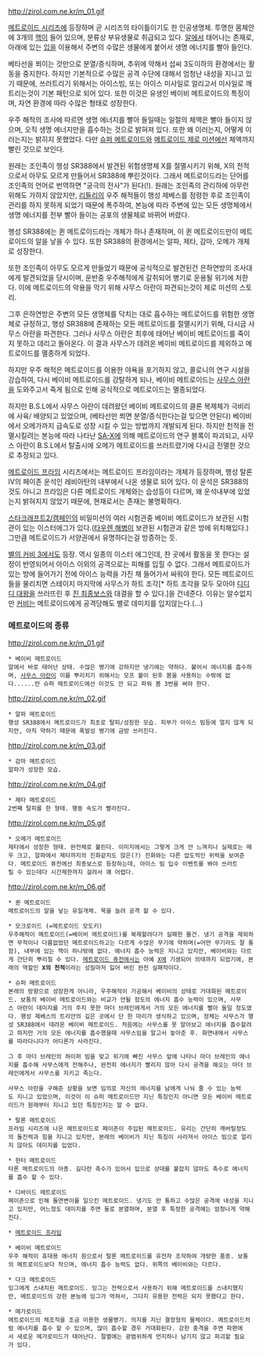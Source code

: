 http://zirol.com.ne.kr/m_01.gif

[[메트로이드 시리즈]]에 등장하며 곧 시리즈의 타이틀이기도 한 인공생명체. 투명한 몸체안에 3개의 [[핵]]이 들어 있으며, 분류상 부유생물로 취급되고 있다. [[알]]에서 태어나는 존재로, 아래에 있는 [[입]]을 이용해서 주변의 수많은 생물에게 붙어서 생명 에너지를 빨아 들인다.

베타선을 쬐이는 것만으로 분열/증식하며, 추위에 약해서 섭씨 3도이하의 환경에서는 활동을 중지한다. 하지만 기본적으로 수많은 공격 수단에 대해서 엄청난 내성을 지니고 있기 때문에, 쓰러트리기 위해서는 아이스빔, 또는 아이스 미사일로 얼리고서 미사일로 깨트리는것이 기본 패턴으로 되어 있다. 또한 이것은 유생인 베이비 메트로이드의 특징이며, 자연 환경에 따라 수많은 형태로 성장한다. 

우주 해적의 조사에 따르면 생명 에너지를 빨아 들일때는 일절의 체액은 빨아 들이지 않으며, 오직 생명 에너지만을 흡수하는 것으로 밝혀져 있다. 또한 왜 이러는지, 어떻게 이러는지는 밝히지 못했었다. 다만 [[슈퍼 메트로이드]]와 [[메트로이드 제로 미션]]에선 체액까지 빨린 것으로 보인다.

원래는 조인족이 행성 SR388에서 발견된 위험생명체 X를 절멸시키기 위해, X의 천적으로서 아무도 모르게 만들어서 SR388에 뿌린것이다. 그래서 메트로이드라는 단어를 조인족의 언어로 번역하면 "궁극의 전사"가 된다(!). 원래는 조인족의 관리하에 아무런 위해도 가하지 않았지만, [[리들리]]의 우주 해적들이 행성 제베스를 점령한 후로 조인족이 관리를 하지 못하게 되었기 때문에 폭주하여, 본능에 따라 주변에 있는 모든 생명체에서 생명 에너지를 전부 빨아 들이는 공포의 생물체로 바뀌어 버렸다.

행성 SR388에는 퀸 메트로이드라는 개체가 하나 존재하며, 이 퀸 메트로이드만이 메트로이드의 알을 낳을 수 있다. 또한 SR388의 환경에서는 알파, 제타, 감마, 오메가 개체로 성장한다.

또한 조인족이 아무도 모르게 만들었기 때문에 공식적으로 발견된건 은하연방의 조사대에게 발견되었을 당시이며, 운반중 우주해적에게 갈취되어 병기로 운용될 위기에 처한다. 이에 메트로이드의 악용을 막기 위해 사무스 아란이 파견되는것이 제로 미션의 스토리.

그후 은하연방은 주변의 모든 생명체를 닥치는 대로 흡수하는 메트로이드를 위험한 생명체로 규정하고, 행성 SR388에 존재하는 모든 메트로이드를 절멸시키기 위해, 다시금 사무스 아란을 파견한다. 그러나 사무스 아란은 최후에 태어난 베이비 메트로이드를 죽이지 못하고 데리고 돌아온다. 이 결과 사무스가 데려온 베이비 메트로이드를 제외하고 메트로이드를 멸종하게 되었다.

하지만 우주 해적은 메트로이드를 이용한 야욕을 포기하지 않고, 콜로니의 연구 시설을 강습하여, 다시 베이비 메트로이드를 강탈하게 되나, 베이비 메트로이드는 [[사무스 아란]]을 도와주고서 죽게 됨으로 인해 공식적으로 메트로이드는 멸종되었다.

하지만 B.S.L에서 사무스 아란이 데려왔던 베이비 메트로이드의 클론 복제체가 극비리에 사육/ 배양되고 있었으며, (베타선만 쬐면 분열/증식한다는걸 잊으면 안된다) 베이비에서 오메가까지 급속도로 성장 시킬 수 있는 방법까지 개발되게 된다. 하지만 천적을 전멸시킬려는 본능에 따라 나타난 [[SA-X]]에 의해 메트로이드의 연구 블록이 파괴되고, 사무스 아란이 B.S.L에서 탈출시에 오메가 메트로이드를 쓰러트렸기에 다시금 전멸한 것으로 추정되고 있다.

[[메트로이드 프라임]] 시리즈에서는 메트로이드 프라임이라는 개체가 등장하며, 행성 탈론Ⅳ의 페이존 운석인 레비아탄의 내부에서 나온 생물로 되어 있다. 이 운석은 SR388의 것도 아니고 프라임은 다른 메트로이드 개체와는 습성등이 다르며, 왜 운석내부에 있었는지 밝혀지지 않았기 때문에, 현재로서는 존재는 불명확하다. 

[[스타크래프트2/캠페인]]의 비밀미션의 여러 시험관중 베이비 메트로이드가 보관된 시험관이 있는 이스터에그가 있다.([[타우렌 해병]]이 보관된 시험관과 같은 방에 위치해있다.) 그만큼 메트로이드가 서양권에서 유명하다는걸 방증하는 듯.

[[별의 커비 3]]에서도 등장. 역시 일종의 이스터 에그인데, 찬 곳에서 활동을 못 한다는 설정이 반영되어서 아이스 이외의 공격으로는 피해를 입힐 수 없다. 그래서 메트로이드가 있는 방에 들어가기 전에 아이스 능력을 가진 채 들어가서 싸워야 한다. 모든 메트로이드들을 물리치면 스테이지 마지막에 사무스가 하트 조각[* 하트 조각을 모두 모아야 [[디디디 대왕]]을 쓰러뜨린 후 [[제로(별의 커비 시리즈)|진 최종보스]]와 대결을 할 수 있다.]을 건네준다. 이유는 알수없지만 [[커비]]는 메트로이드에게 공격당해도 별로 데미지를 입지않는다.(...)

=== 메트로이드의 종류 === 
http://zirol.com.ne.kr/m_01.gif
 * 베이비 메트로이드
 알에서 바로 태어난 상태. 수많은 병기에 강하지만 냉기에는 약하다. 붙어서 에너지를 흡수하며, [[사무스 아란]]이 이를 뿌리치기 위해서는 모프 볼이 된후 봄을 사용하는 수밖에 없다......만 슈퍼 메트로이드에선 이것도 안 되고 파워 봄 3번을 써야 한다.

http://zirol.com.ne.kr/m_02.gif
 * 알파 메트로이드
 행성 SR388에서 메트로이드가 최초로 탈피/성장한 모습. 피부가 아이스 빔등에 얼지 않게 되지만, 아직 약하기 때문에 폭발성 병기에 금방 쓰러진다.

http://zirol.com.ne.kr/m_03.gif
 * 감마 메트로이드
 알파가 성장한 모습. 

http://zirol.com.ne.kr/m_04.gif
 * 제타 메트로이드
 2번째 탈피를 한 형태. 행동 속도가 빨라진다.

http://zirol.com.ne.kr/m_05.gif
 * 오메가 메트로이드
 제타에서 성장한 형태. 완전체로 불린다. 이미지에서는 그렇게 크게 안 느껴지나 실제로는 매우 크고, 알파에서 제타까지의 진화같지도 않은(?) 진화와는 다른 압도적인 위력을 보여준다. 메트로이드 퓨전에선 최종보스로 등장하는데, 아이스 빔 입수 이벤트를 봐야 쓰러트릴 수 있는데다 시간제한까지 걸려서 꽤 어렵다.

http://zirol.com.ne.kr/m_06.gif
 * 퀸 메트로이드
 메트로이드의 알을 낳는 유일개체. 목을 늘려 공격 할 수 있다.

 * 모크로이드 (=메트로이드 모도키)
 우주해적이 메트로이드(=베이비 메트로이드)를 복제할려다가 실패한 물건. 냉기 공격을 제외하면 무적이나 다름없었던 메트로이드하고는 다르게 수많은 무기에 약하며(=어떤 무기라도 잘 통함), 내부에 있는 핵이 하나밖에 없다. 에너지 흡수 능력은 지니고 있지만, 베이비와는 다르게 간단히 뿌리칠 수 있다. [[메트로이드 퓨전]]에서는 아예 [[X]]에 기생되어 의태까지 되었기에, 본래의 역할인 '''X의 천적'''이라는 성질마저 잃어 버린 완전 실패작이다.

 * 슈퍼 메트로이드
 본래의 방향으로 성장한게 아니라, 우주해적이 가공해서 베이비의 상태로 거대화된 메트로이드. 보통의 베이비 메트로이드와는 비교가 안될 정도의 에너지 흡수 능력이 있으며, 사무스 아란이 데미지를 거의 주지 못한 마더 브레인에게서 거의 모든 에너지를 빨아 들일 정도였다. 행성 제베스의 트리안의 깊은 곳에서 단 한 마리가 생식하고 있으며, 정체는 사무스가 행성 SR388에서 데려온 베이비 메트로이드. 처음에는 사무스를 못 알아보고 에너지를 흡수할려고 하지만 거의 모든 에너지를 흡수했을때 사무스임을 알고서 놓아준 후. 화면내에서 사무스를 따라다니다가 어디론가 사라진다.

 그 후 마더 브레인의 하이퍼 빔을 맞고 위기에 빠진 사무스 앞에 나타나 마더 브레인의 에너지를 흡수해 사무스에게 전해주나, 완전히 에너지가 빨리지 않아 다시 공격을 해오는 마더 브레인에게서 사무스를 지키고 죽는다.

 사무스 아란을 구해준 상황을 보면 임의로 자신의 에너지를 남에게 나눠 줄 수 있는 능력도 지니고 있었으며, 이것이 이 슈퍼 메트로이드만 지닌 특징인지 아니면 모든 베이비 메트로이드가 원래부터 지니고 있던 특징인지는 알 수 없다.

 * 탈론 메트로이드
 프라임 시리즈에 나온 메트로이드로 페이존이 주입된 메트로이드. 유리는 간단히 깨버릴정도의 돌진력과 힘을 지니고 있지만, 본래의 베이비가 지닌 특징이 사라져서 아이스 빔으로 얼리지 않아도 데미지를 입었다.

 * 헌터 메트로이드
 타론 메트로이드의 아종. 길다란 촉수가 있어서 입으로 상대를 붙잡지 않아도 촉수로 에너지를 흡수 할 수 있다.

 * 디바이드 메트로이드
 페이존으로 인해 돌연변이를 일으킨 메트로이드. 냉기도 안 통하고 수많은 공격에 내성을 지니고 있지만, 어느정도 데미지를 주면 둘로 분열하며, 분열 후 특정한 공격에는 엄청나게 약해진다.

 * [[메트로이드 프라임]]

 * 베이비 메트로이드 
 우주 해적이 휴대용 에너지 원으로서 탈론 메트로이드를 유전자 조작하여 개량한 품종. 보통의 메트로이드보다 작으며, 에너지 흡수 능력도 없다. 위쪽의 베이비와는 다르다.

 * 다크 메트로이드
 잉그에게 스내치된 메트로이드. 잉그는 전력으로서 사용하기 위해 메트로이드를 스내치했지만, 메트로이드의 강한 본능에 잉그가 먹혀서, 그다지 유용한 전력은 되지 못했다고 한다.

 * 메가로이드
 메트로이드의 체조직을 조금 이용한 생물병기. 의지를 지닌 결정형의 물체이다. 메트로이드처럼 에너지를 흡수 할 수 있으며, 많이 흡수할 경우 거대화된다. 강한 충격을 주면 파편에서 새로운 메가로이드가 태어난다. 절멸에는 광범위하게 먼지하나 남기지 않고 파괴할 필요가 있다.
